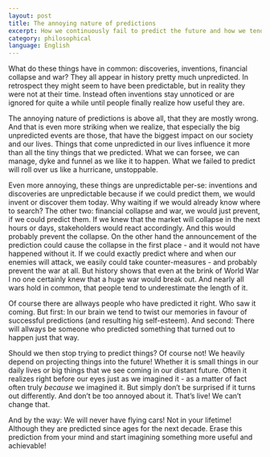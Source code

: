 ```yaml
---
layout: post
title: The annoying nature of predictions
excerpt: How we continuously fail to predict the future and how we tend to ignore this fact.
category: philosophical
language: English
---
```


What do these things have in common: discoveries, inventions, financial collapse and war? They all appear in history pretty much unpredicted. In retrospect they might seem to have been predictable, but in reality they were not at their time. Instead often inventions stay unnoticed or are ignored for quite a while until people finally realize how useful they are. 

The annoying nature of predictions is above all, that they are mostly wrong. And that is even more striking when we realize, that especially the big unpredicted events are those, that have the biggest impact on our society and our lives. Things that come unpredicted in our lives influence it more than all the tiny things that we predicted. What we can forsee, we can manage, dyke and funnel as we like it to happen. What we failed to predict will roll over us like a hurricane, unstoppable.

Even more annoying, these things are unpredictable per-se: inventions and discoveries are unpredictable because if we could predict them, we would invent or discover them today. Why waiting if we would already know where to search? The other two: financial collapse and war, we would just prevent, if we could predict them. If we knew that the market will collapse in the next hours or days, stakeholders would react accordingly. And this would probably prevent the collapse. On the other hand the announcement of the prediction could cause the collapse in the first place - and it would not have happened without it. If we could exactly predict where and when our enemies will attack, we easily could take counter-measures - and probably prevent the war at all. But history shows that even at the brink of World War I no one certainly knew that a huge war would break out. And nearly all wars hold in common, that people tend to underestimate the length of it.

Of course there are allways people who have predicted it right. Who saw it coming. But first: In our brain we tend to twist our memories in favour of successful predictions (and resulting hig self-esteem). And second: There will allways be someone who predicted something that turned out to happen just that way.

Should we then stop trying to predict things? Of course not! We heavily depend on projecting things into the future! Whether it is small things in our daily lives or big things that we see coming in our distant future. Often it realizes right before our eyes just as we imagined it - as a matter of fact often truly *because* we imagined it. But simply don't be surprised if it turns out differently. And don't be too annoyed about it. That's live! We can't change that.

And by the way: We will never have flying cars! Not in your lifetime! Although they are predicted since ages for the next decade. Erase this prediction from your mind and start imagining something more useful and achievable!
